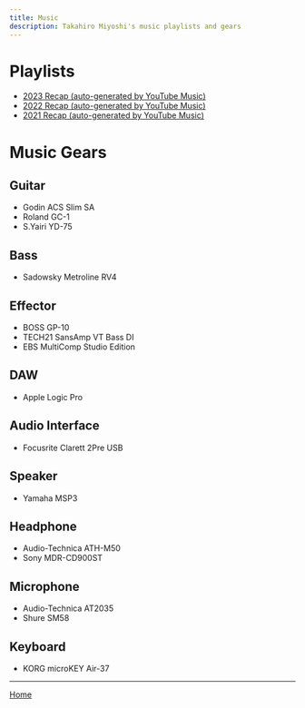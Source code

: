 ```yaml
---
title: Music
description: Takahiro Miyoshi's music playlists and gears
---
```



<Layout title={frontmatter.title}>

# Playlists

- [2023 Recap (auto-generated by YouTube Music)](https://music.youtube.com/playlist?list=LRYRlNJgs0v-R6mFW1BCdBtza65AO-u3YlMro)
- [2022 Recap (auto-generated by YouTube Music)](https://music.youtube.com/playlist?list=LRYRx6-z5i4BMocY1WNHE3kV-N83PUPV6HLrN)
- [2021 Recap (auto-generated by YouTube Music)](https://music.youtube.com/playlist?list=LRYRFr7DjYB05gI0LpMs3rZMCXo6YE1nRPEVA)

# Music Gears

## Guitar

- Godin ACS Slim SA
- Roland GC-1
- S.Yairi YD-75

## Bass

- Sadowsky Metroline RV4

## Effector

- BOSS GP-10
- TECH21 SansAmp VT Bass DI
- EBS MultiComp Studio Edition

## DAW

- Apple Logic Pro

## Audio Interface

- Focusrite Clarett 2Pre USB

## Speaker

- Yamaha MSP3

## Headphone

- Audio-Technica ATH-M50
- Sony MDR-CD900ST

## Microphone

- Audio-Technica AT2035
- Shure SM58

## Keyboard

- KORG microKEY Air-37

---

[Home](/)

</Layout>
